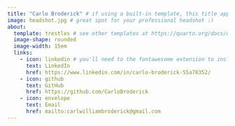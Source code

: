 ```yaml
---
title: "Carlo Broderick" # if using a built-in template, this title appears under your photo
image: headshot.jpg # great spot for your professional headshot :) 
about: 
  template: trestles # see other templates at https://quarto.org/docs/websites/website-about.html#templates
  image-shape: rounded
  image-width: 15em
  links:
    - icon: linkedin # you'll need to the fontawesome extension to include icons: https://github.com/quarto-ext/fontawesome
      text: LinkedIn
      href: https://www.linkedin.com/in/carlo-broderick-55a78352/
    - icon: github
      text: GitHub
      href: https://github.com/CarloBroderick
    - icon: envelope
      text: Email
      href: mailto:carlwilliambroderick@gmail.com
---
```

